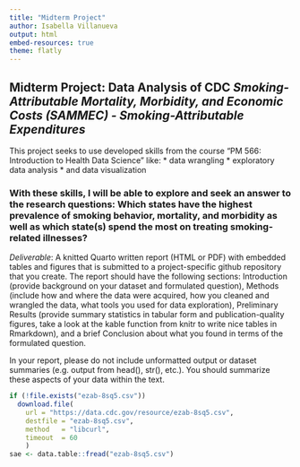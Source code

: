 ```yaml
---
title: "Midterm Project"
author: Isabella Villanueva 
output: html
embed-resources: true
theme: flatly
---
```


## Midterm Project: Data Analysis of CDC *Smoking-Attributable Mortality, Morbidity, and Economic Costs (SAMMEC) - Smoking-Attributable Expenditures*

This project seeks to use developed skills from the course "PM 566: Introduction to Health Data Science" like:
* data wrangling
* exploratory data analysis 
* and data visualization

### With these skills, I will be able to explore and seek an answer to the research questions: Which states have the highest prevalence of smoking behavior, mortality, and morbidity as well as which state(s) spend the most on treating smoking-related illnesses?

*Deliverable*: A knitted Quarto written report (HTML or PDF) with embedded tables and figures that is submitted to a project-specific github repository that you create. The report should have the following sections: Introduction (provide background on your dataset and formulated question), Methods (include how and where the data were acquired, how you cleaned and wrangled the data, what tools you used for data exploration), Preliminary Results (provide summary statistics in tabular form and publication-quality figures, take a look at the kable function from knitr to write nice tables in Rmarkdown), and a brief Conclusion about what you found in terms of the formulated question.

In your report, please do not include unformatted output or dataset summaries (e.g. output from head(), str(), etc.). You should summarize these aspects of your data within the text.




```r
if (!file.exists("ezab-8sq5.csv"))
  download.file(
    url = "https://data.cdc.gov/resource/ezab-8sq5.csv",
    destfile = "ezab-8sq5.csv",
    method   = "libcurl",
    timeout  = 60
    )
sae <- data.table::fread("ezab-8sq5.csv")
```
